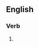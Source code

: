 ==English==

===Verb===
{{head|en|present participle}}

# {{present participle of|pass away|lang=en|nocat=1}}